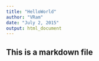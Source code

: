 ```yaml
---
title: "HelloWorld"
author: "VRam"
date: "July 2, 2015"
output: html_document
---
```

## This is a markdown file

